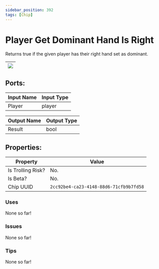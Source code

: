 ```yaml
---
sidebar_position: 392
tags: [Chip]
---
```


# Player Get Dominant Hand Is Right


Returns true if the given player has their right hand set as dominant.

| ![](https://images-ext-2.discordapp.net/external/MPmIaQzlEPmgGWlgi-WxBBXt0Bjv_zWPkg1y1f_sy3s/https/www.recroomcircuits.com/image/circuit/absolute-value?width=206&height=108) |
|-----|

## Ports:

| Input Name | Input Type |
|-----------|-----------|
| Player | player |

| Output Name | Output Type |
|-----------|-----------|
| Result | bool |

## Properties:

| Property  | Value |
|-------------------|-----------|
| Is Trolling Risk? | No. |
| Is Beta? | No. |
| Chip UUID | `2cc92be4-ca23-4148-88d6-71cfb9b7fd58` |

### Uses
None so far!

### Issues
None so far!

### Tips
None so far!
